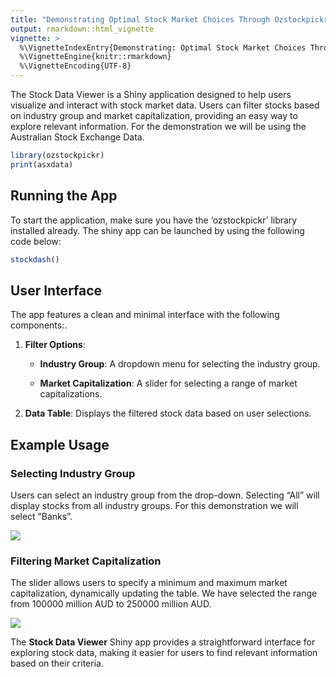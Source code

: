 ```yaml
---
title: "Demonstrating Optimal Stock Market Choices Through Ozstockpickr's Stock Data Viewer Shiny App"
output: rmarkdown::html_vignette
vignette: >
  %\VignetteIndexEntry{Demonstrating: Optimal Stock Market Choices Through Ozstockpickr}
  %\VignetteEngine{knitr::rmarkdown}
  %\VignetteEncoding{UTF-8}
---
```


The Stock Data Viewer is a Shiny application designed to help users visualize and interact with stock market data. Users can filter stocks based on industry group and market capitalization, providing an easy way to explore relevant information. For the demonstration we will be using the Australian Stock Exchange Data.

```r
library(ozstockpickr)
print(asxdata)
```

## Running the App

To start the application, make sure you have the 'ozstockpickr' library installed already. The shiny app can be launched by using the following code below:

```r
stockdash()
```

## User Interface

The app features a clean and minimal interface with the following components:.

1.  **Filter Options**:

    -   **Industry Group**: A dropdown menu for selecting the industry group.

    -   **Market Capitalization**: A slider for selecting a range of market capitalizations.

2.  **Data Table**: Displays the filtered stock data based on user selections.

## Example Usage

### Selecting Industry Group

Users can select an industry group from the drop-down. Selecting "All" will display stocks from all industry groups. For this demonstration we will select "Banks".

![](images/clipboard-1682686530.png)

### Filtering Market Capitalization

The slider allows users to specify a minimum and maximum market capitalization, dynamically updating the table. We have selected the range from 100000 million AUD to 250000 million AUD.

![](images/clipboard-3283505361.png)

The **Stock Data Viewer** Shiny app provides a straightforward interface for exploring stock data, making it easier for users to find relevant information based on their criteria.
